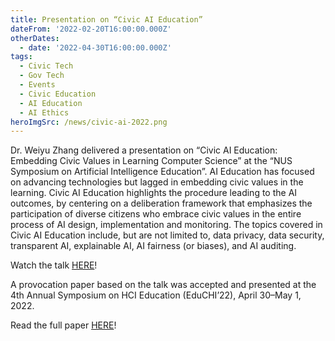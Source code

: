 ```yaml
---
title: Presentation on “Civic AI Education”
dateFrom: '2022-02-20T16:00:00.000Z'
otherDates:
  - date: '2022-04-30T16:00:00.000Z'
tags:
  - Civic Tech
  - Gov Tech
  - Events
  - Civic Education
  - AI Education
  - AI Ethics
heroImgSrc: /news/civic-ai-2022.png
---
```


Dr. Weiyu Zhang delivered a presentation on “Civic AI Education: Embedding Civic Values in Learning Computer Science” at the “NUS Symposium on Artificial Intelligence Education”. AI Education has focused on advancing technologies but lagged in embedding civic values in the learning. Civic AI Education highlights the procedure leading to the AI outcomes, by centering on a deliberation framework that emphasizes the participation of diverse citizens who embrace civic values in the entire process of AI design, implementation and monitoring. The topics covered in Civic AI Education include, but are not limited to, data privacy, data security, transparent AI, explainable AI, AI fairness (or biases), and AI auditing.

Watch the talk [HERE](https://www.youtube.com/watch?v=8dK3dUKA4sg)!

A provocation paper based on the talk was accepted and presented at the 4th Annual Symposium on HCI Education (EduCHI’22), April 30–May 1, 2022.

Read the full paper [HERE](https://educhi2022.hcilivingcurriculum.org/wp-content/uploads/2022/04/educhi2022-final12.pdf)!
